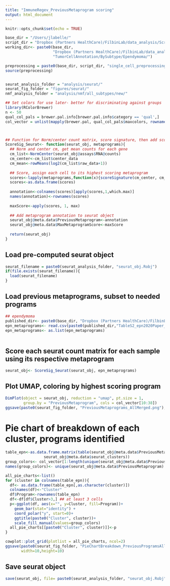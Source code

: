 ```yaml
---
title: "ImmuneRegev_PreviousMetaprogram scoring"
output: html_document
---
```


```r
knitr::opts_chunk$set(echo = TRUE)

base_dir = "/Users/jlabelle/"
script_dir = "Dropbox (Partners HealthCare)/FilbinLab/data_analysis/Scripts/"
working_dir<- paste0(base_dir, 
                     "Dropbox (Partners HealthCare)/FilbinLab/data_analysis/Projects/Immune/", 
                     "TumorCellAnnotation/BySubtype/Ependymoma/")

preprocessing = paste0(base_dir, script_dir, "single_cell_preprocessing_helper_functions.R")
source(preprocessing)


seurat_analysis_folder = "analysis/seurat/"
seurat_fig_folder = "figures/seurat/"
nmf_analysis_folder = "analysis/nmf/all_subtypes/new/"

## Set colors for use later- better for discriminating against groups
library(RColorBrewer)
n <- 50
qual_col_pals = brewer.pal.info[brewer.pal.info$category == 'qual',]
col_vector = unlist(mapply(brewer.pal, qual_col_pals$maxcolors, rownames(qual_col_pals)))



## Function for Norm/center count matrix, score signature, then add scores to seurat object
ScoreSig_Seurat<- function(seurat_obj, metaprograms){
  ## Norm and center cm, get mean counts for each gene
  cm_list<-NormCenter(seurat_obj@assays$RNA@counts)
  cm_center<-cm_list$center_data
  cm_mean<-rowMeans(log2(cm_list$raw_data+1))
  
  ## Score, assign each cell to its highest scoring metaprogram
  scores<-lapply(metaprograms,function(x){scoreSignature(cm_center, cm_mean, x)})
  scores<-as.data.frame(scores)
  
  annotation<-colnames(scores)[apply(scores,1,which.max)]
  names(annotation)<-rownames(scores)
  
  maxScore<-apply(scores, 1, max)
  
  ## Add metaprogram annotation to seurat object
  seurat_obj@meta.data$PreviousMetaprogram<-annotation
  seurat_obj@meta.data$MaxMetaprogramScore<-maxScore
  
  return(seurat_obj)
}
```

## Load pre-computed seurat object 
```r
seurat_filename = paste0(seurat_analysis_folder, "seurat_obj.Robj")
if(file.exists(seurat_filename)){
  load(seurat_filename)
}
```


## Load previous metaprograms, subset to needed programs
```r
## ependymoma
published_dir<- paste0(base_dir, "Dropbox (Partners HealthCare)/FilbinLab/data_analysis/PublishedDatasets/FilbinPublishedDatasets/Metaprograms/")
epn_metaprograms<- read.csv(paste0(published_dir,"TableS2_epn2020Paper_Metaprograms_AllMerged.csv"))
epn_metaprograms<- as.list(epn_metaprograms)
 
```


## Score each seurat count matrix for each sample using its respective metaprogram
```r
seurat_obj<- ScoreSig_Seurat(seurat_obj, epn_metaprograms)
```

## Plot UMAP, coloring by highest scoring program
```r
DimPlot(object = seurat_obj, reduction = "umap", pt.size = 1, 
        group.by = "PreviousMetaprogram", cols = col_vector[10:38])
ggsave(paste0(seurat_fig_folder, "PreviousMetaprograms_AllMerged.png"), width=10,height=7)

```


# Pie chart of breakdown of each cluster, programs identified
```r
table_epn<-as.data.frame.matrix(table(seurat_obj@meta.data$PreviousMetaprogram, 
                 seurat_obj@meta.data$seurat_clusters))
group_colors<- col_vector[1:length(unique(seurat_obj@meta.data$PreviousMetaprogram))]
names(group_colors)<- unique(seurat_obj@meta.data$PreviousMetaprogram)

all_pie_charts<-list()
for (cluster in colnames(table_epn)){
  df<- as.data.frame(table_epn[,as.character(cluster)])
  colnames(df)<-"Cluster"
  df$Program<-rownames(table_epn)
  df<-df[df$Cluster>3,] ## at least 3 cells
  p<-ggplot(df, aes(x="", y=Cluster, fill=Program))+
    geom_bar(stat="identity") + 
    coord_polar("y", start=0)+
    ggtitle(paste0("Cluster", cluster))+
    scale_fill_manual(values=group_colors)
  all_pie_charts[[paste0("Cluster", cluster)]]<-p
}

cowplot::plot_grid(plotlist = all_pie_charts, ncol=2)
ggsave(paste0(seurat_fig_folder, "PieChartBreakdown_PreviousProgramsAllMerged.png"),
       width=10,height=10)


```



## Save seurat object

```r
save(seurat_obj, file= paste0(seurat_analysis_folder, "seurat_obj.Robj"))
```

